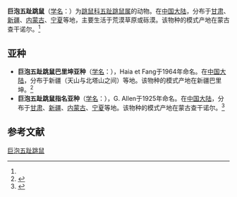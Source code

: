 {{Speciesbox
| name = 巨泡五趾跳鼠
| status = 
| status_system = 
| image = 
| genus = Allactaga
| species = bullata
| authority = (G. Allen, 1925)<ref name='id1171'>{{cite web| url =http://www.bioinfo.cn/db05/BjdwSpecies.php?action=view&id=1171| title =巨泡五趾跳鼠| work =《中国动物物种编目数据库》| publisher =中国科学院微生物研究所| author =中国科学院动物研究所| accessdate =2009-03-27| deadurl =yes| archiveurl =https://web.archive.org/web/20160305023303/http://www.bioinfo.cn/db05/BjdwSpecies.php?action=view&id=1171| archivedate =2016-03-05}}</ref>
}}

'''巨泡五趾跳鼠'''（[[学名|学名]]：{{lang|la|''Allactaga bullata''}}）为[[跳鼠科|跳鼠科]][[五趾跳鼠属|五趾跳鼠属]]的动物。在[[中国大陆|中国大陆]]，分布于[[甘肃|甘肃]]、[[新疆|新疆]]、[[内蒙古|内蒙古]]、[[宁夏|宁夏]]等地，主要生活于荒漠草原或砾漠。该物种的模式产地在蒙古查干诺尔。<ref name='id1171'/>

==亚种==
*'''巨泡五趾跳鼠巴里坤亚种'''（[[学名|学名]]：{{lang|la|''Allactaga bullata balikunica''}}），Haia et Fang于1964年命名。在[[中国大陆|中国大陆]]，分布于新疆（天山与北塔山之间）等地。该物种的模式产地在新疆巴里坤。<ref name='id1172'>{{cite web| url =http://www.bioinfo.cn/db05/BjdwSpecies.php?action=view&id=1172| title =巨泡五趾跳鼠巴里坤亚种| work =《中国动物物种编目数据库》| publisher =中国科学院微生物研究所| author =中国科学院动物研究所| accessdate =2009-03-27| deadurl =yes| archiveurl =https://web.archive.org/web/20160305051328/http://www.bioinfo.cn/db05/BjdwSpecies.php?action=view&id=1172| archivedate =2016-03-05}}</ref>
*'''巨泡五趾跳鼠指名亚种'''（[[学名|学名]]：{{lang|la|''Allactaga bullata bullata''}}），G. Allen于1925年命名。在[[中国大陆|中国大陆]]，分布于[[甘肃|甘肃]]、[[新疆|新疆]]、[[内蒙古|内蒙古]]、[[宁夏|宁夏]]等地。该物种的模式产地在蒙古查干诺尔。<ref name='id1173'>{{cite web| url =http://www.bioinfo.cn/db05/BjdwSpecies.php?action=view&id=1173| title =巨泡五趾跳鼠指名亚种| work =《中国动物物种编目数据库》| publisher =中国科学院微生物研究所| author =中国科学院动物研究所| accessdate =2009-03-27| deadurl =yes| archiveurl =https://web.archive.org/web/20160305032431/http://www.bioinfo.cn/db05/BjdwSpecies.php?action=view&id=1173| archivedate =2016-03-05}}</ref>

== 参考文献 ==
{{reflist}}
{{Taxonbar|from=Q304718}}

[[Category:五趾跳鼠属|巨泡五趾跳鼠]]


{{哺乳类小作品}}